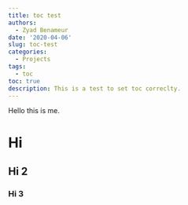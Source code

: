 ```yaml
---
title: toc test
authors: 
  - Zyad Benameur
date: '2020-04-06'
slug: toc-test
categories:
  - Projects
tags:
  - toc
toc: true
description: This is a test to set toc correclty. 
---
```


Hello this is me.


# Hi

## Hi 2

### Hi 3